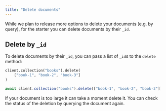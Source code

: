 ```yaml
---
title: "Delete documents"
---
```



While we plan to release more options to delete your documents (e.g. by query), for the starter you can delete documents by their `_id`.

## Delete by `_id`

To delete documents by their `_id`, you can pass a list of `_id`s to the `delete` method:

<CodeGroup>

```python Python
client.collection("books").delete(
    ["book-1", "book-2", "book-3"]
)
```


```typescript Javascript
await client.collection("books").delete(["book-1", "book-2", "book-3"]);
```

</CodeGroup>

If your document is too large it can take a moment delete it. You can check the status of the deletion by querying the document again.

